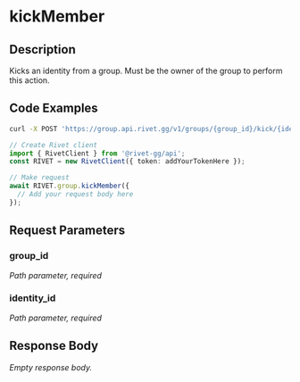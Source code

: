 

# kickMember

## Description

Kicks an identity from a group. Must be the owner of the group to perform this action.


## Code Examples

<CodeGroup title='Request' tag='POST' label='https://group.api.rivet.gg/v1/groups/{group_id}/kick/{identity_id}'>

```bash {{ title: 'cURL' }}
curl -X POST 'https://group.api.rivet.gg/v1/groups/{group_id}/kick/{identity_id}'
```

```ts
// Create Rivet client
import { RivetClient } from '@rivet-gg/api';
const RIVET = new RivetClient({ token: addYourTokenHere });

// Make request
await RIVET.group.kickMember({
  // Add your request body here
});
```

</CodeGroup>


## Request Parameters


### group_id

_Path parameter, required_





### identity_id

_Path parameter, required_





## Response Body

_Empty response body._

